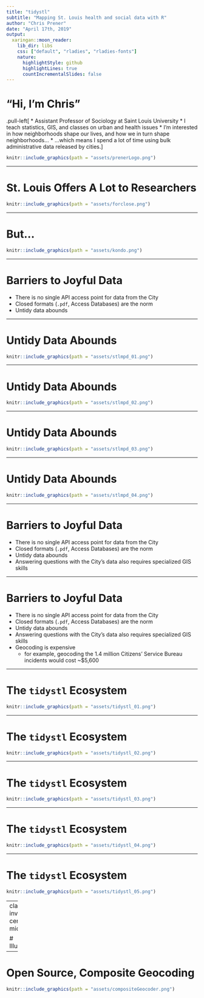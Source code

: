 ```yaml
---
title: "tidystl"
subtitle: "Mapping St. Louis health and social data with R"
author: "Chris Prener"
date: "April 17th, 2019"
output:
  xaringan::moon_reader:
    lib_dir: libs
    css: ["default", "rladies", "rladies-fonts"]
    nature:
      highlightStyle: github
      highlightLines: true
      countIncrementalSlides: false
---
```


# "Hi, I'm Chris"

.pull-left[ 
* Assistant Professor of Sociology at Saint Louis University
* I teach statistics, GIS, and classes on urban and health issues
* I'm interested in how neighborhoods shape our lives, and how we in turn shape neighborhoods...
* ...which means I spend a lot of time using bulk administrative data released by cities.
]


```r
knitr::include_graphics(path = "assets/prenerLogo.png")
```

---

# St. Louis Offers A Lot to Researchers

```r
knitr::include_graphics(path = "assets/forclose.png")
```

---

# But...

```r
knitr::include_graphics(path = "assets/kondo.png")
```

---

# Barriers to Joyful Data

* There is no single API access point for data from the City
* Closed formats (`.pdf`, Access Databases) are the norm
* Untidy data abounds

---

# Untidy Data Abounds

```r
knitr::include_graphics(path = "assets/stlmpd_01.png")
```

---

# Untidy Data Abounds

```r
knitr::include_graphics(path = "assets/stlmpd_02.png")
```

---

# Untidy Data Abounds

```r
knitr::include_graphics(path = "assets/stlmpd_03.png")
```

---

# Untidy Data Abounds

```r
knitr::include_graphics(path = "assets/stlmpd_04.png")
```

---

# Barriers to Joyful Data

* There is no single API access point for data from the City
* Closed formats (`.pdf`, Access Databases) are the norm
* Untidy data abounds
* Answering questions with the City's data also requires specialized GIS skills

---

# Barriers to Joyful Data

* There is no single API access point for data from the City
* Closed formats (`.pdf`, Access Databases) are the norm
* Untidy data abounds
* Answering questions with the City's data also requires specialized GIS skills
* Geocoding is expensive
    * for example, geocoding the 1.4 million Citizens' Service Bureau incidents would cost ~$5,600

---

# The `tidystl` Ecosystem

```r
knitr::include_graphics(path = "assets/tidystl_01.png")
```

---

# The `tidystl` Ecosystem

```r
knitr::include_graphics(path = "assets/tidystl_02.png")
```

---

# The `tidystl` Ecosystem

```r
knitr::include_graphics(path = "assets/tidystl_03.png")
```

---

# The `tidystl` Ecosystem

```r
knitr::include_graphics(path = "assets/tidystl_04.png")
```

---

# The `tidystl` Ecosystem

```r
knitr::include_graphics(path = "assets/tidystl_05.png")
```

---
class: inverse, center, middle

# Illustrations

---

# Open Source, Composite Geocoding

```r
knitr::include_graphics(path = "assets/compositeGeocoder.png")
```


